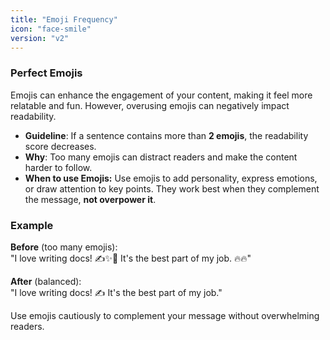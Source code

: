 ```yaml
---
title: "Emoji Frequency"
icon: "face-smile"
version: "v2"
---
```


### Perfect Emojis

Emojis can enhance the engagement of your content, making it feel more relatable and fun. However, overusing emojis can negatively impact readability.

- **Guideline**: If a sentence contains more than **2 emojis**, the readability score decreases.
- **Why**: Too many emojis can distract readers and make the content harder to follow.
- **When to use Emojis:**
  Use emojis to add personality, express emotions, or draw attention to key points. They work best when they complement the message, **not overpower it**.

### Example

**Before** (too many emojis):  
"I love writing docs! ✍️✨🎉 It's the best part of my job. 🔥🔥"

**After** (balanced):  
"I love writing docs! ✍️ It's the best part of my job."

<Tip>
  Use emojis cautiously to complement your message without overwhelming readers.
</Tip>
